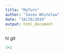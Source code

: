 ```yaml
---
title: "MyTurn"
author: "Jason Whitelaw"
date: "10/29/2019"
output: html_document
---
```


hi git

```r
3+2
```
